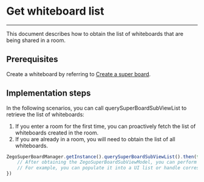 # Get whiteboard list

- - -


This document describes how to obtain the list of whiteboards that are being shared in a room.

## Prerequisites

Create a whiteboard by referring to [Create a super board](../Quick%20start/Create%20white%20board.mdx).

## Implementation steps

In the following scenarios, you can call querySuperBoardSubViewList to retrieve the list of whiteboards:

1. If you enter a room for the first time, you can proactively fetch the list of whiteboards created in the room.
2. If you are already in a room, you will need to obtain the list of all whiteboards.

```javascript
ZegoSuperBoardManager.getInstance().querySuperBoardSubViewList().then(function(zegoSuperBoardSubViewModelList){
    // After obtaining the ZegoSuperBoardSubViewModel, you can perform updates on the interface. 
    // For example, you can populate it into a UI list or handle corresponding business logic ...
})
```
